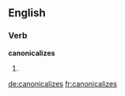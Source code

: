 
==English==

===Verb===
'''canonicalizes'''

# {{third-person singular of|canonicalize}}

[[de:canonicalizes]]
[[fr:canonicalizes]]